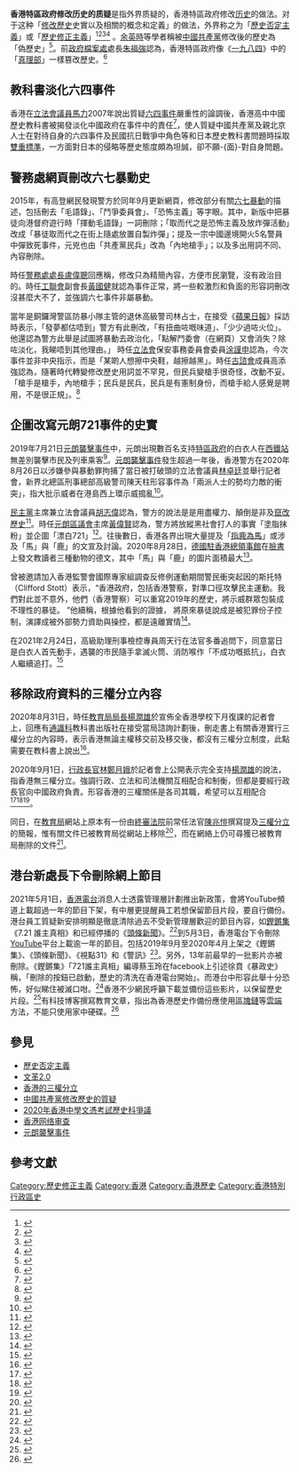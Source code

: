 '''香港特區政府修改历史的质疑'''是指外界质疑的，香港特區政府修改[[历史|历史]]的做法。对于这种「[[修改歷史|修改歷史]]史實以及相關的概念和定義」的做法，外界称之为「[[歷史否定主義|歷史否定主義]]」或「[[歷史修正主義|歷史修正主義]]」<ref>{{cite web |url=http://www.oxfordreference.com/view/10.1093/oi/authority.20110810105729649 |title=revisionism |publisher=[[牛津大學出版社|牛津大學出版社]] |work=''A Dictionary of Critical Theory'' |author=Ian Buchanan |quote=In history, revisionism is generally reserved for those historians who seek to deny that major historical events such as genocides actually took place. The so-called Holocaust-deniers are one example, but there are many others. |access-date=2013-12-16 |archive-url=https://web.archive.org/web/20150518091244/http://www.oxfordreference.com/view/10.1093/oi/authority.20110810105729649 |archive-date=2015-05-18 |dead-url=no }}</ref><ref>{{Cite web |url = http://www.historians.org/publications-and-directories/perspectives-on-history/november-2007/getting-ready-for-amsterdam-the-beijing-general-assembly-of-cish |title = ''Getting Ready for Amsterdam: The Beijing General Assembly of CISH '' |quote = day-long symposium on the state of Chinese historiography, organized by the Association of Chinese Historians (ACH)... the discussion in another panel of the recent kinder, revisionist approach to the history of the Kuomintang drew vigorous nods of approval and a quickened interest from the audience |author = Eric Van Young |date = November 2007 |publisher = [[美國歷史學會|美國歷史學會]] |access-date = 2014-01-02 |archive-url = https://web.archive.org/web/20140103075012/http://www.historians.org/publications-and-directories/perspectives-on-history/november-2007/getting-ready-for-amsterdam-the-beijing-general-assembly-of-cish |archive-date = 2014-01-03 |dead-url = no }}{{en}}</ref><ref>{{Cite web |url=http://www.historians.org/publications-and-directories/perspectives-on-history/september-2003/revisionist-historians |title=''Revisionist Historians'' |author=James McPherson |date=September 2003 |publisher=[[美國歷史學會|美國歷史學會]] |access-date=2014-01-02 |archive-url=https://web.archive.org/web/20140103075211/http://www.historians.org/publications-and-directories/perspectives-on-history/september-2003/revisionist-historians |archive-date=2014-01-03 |dead-url=no }}{{en}}</ref><ref name="wsj2005">{{Cite news |title = ''China's Own Historical Revisionism'' |author = Willy Lam |url = http://online.wsj.com/news/articles/SB112370720480510111 |publisher = [[華爾街日報|華爾街日報]] |date = 2005-08-11 |access-date = 2013-12-30 |archive-url = https://web.archive.org/web/20131231000530/http://online.wsj.com/news/articles/SB112370720480510111 |archive-date = 2013-12-31 |dead-url = no }}{{en}}</ref><!-- 支持[[臺灣獨立|臺灣獨立]]的[[扁政府|扁政府]]前[[閣揆|閣揆]][[游錫堃|游錫堃]]称，國民黨的傳統文化即為虛偽造假<ref>[http://news.ltn.com.tw/news/politics/breakingnews/1359590 游錫堃：對國民黨造假文化感觸深]2015-06-25</ref> -->。[[余英時|余英時]]等學者稱被[[中國共產黨|中國共產黨]]修改後的歷史為「偽歷史」<ref name="杜光">{{cite news | url=http://hk.apple.nextmedia.com/news/art/20120803/16571948 | title=黨校老教授：偽歷史不應擴散到香港 | date=2012年8月3日 | publisher=[[蘋果日報_(香港)|蘋果日報 (香港)]] | access-date=2013-11-25 | archive-url=https://web.archive.org/web/20131101234659/http://hk.apple.nextmedia.com/news/art/20120803/16571948 | archive-date=2013-11-01 | dead-url=no }}</ref>。前[[政府檔案處|政府檔案處]]處長[[朱福強|朱福強]]認為，香港特區政府像《[[一九八四|一九八四]]》中的「[[真理部|真理部]]」一樣篡改歷史。<ref>{{Cite web|title=【1984】拒學真理部銷毀歷史 前檔案處長：守着記憶大門｜01周報|url=https://www.hk01.com/社會新聞/320171/1984-拒學真理部銷毀歷史-前檔案處長朱福強-守着記憶大門|accessdate=2020-09-02|date=2019-05-10|last=麥凱茵|work=香港01|language=zh-HK|archive-date=2020-10-28|archive-url=https://web.archive.org/web/20201028065612/https://www.hk01.com/%E7%A4%BE%E6%9C%83%E6%96%B0%E8%81%9E/320171/1984-%E6%8B%92%E5%AD%B8%E7%9C%9F%E7%90%86%E9%83%A8%E9%8A%B7%E6%AF%80%E6%AD%B7%E5%8F%B2-%E5%89%8D%E6%AA%94%E6%A1%88%E8%99%95%E9%95%B7%E6%9C%B1%E7%A6%8F%E5%BC%B7-%E5%AE%88%E7%9D%80%E8%A8%98%E6%86%B6%E5%A4%A7%E9%96%80|dead-url=no}}</ref>

== 教科書淡化六四事件 ==
{{main|六四事件}}
香港在[[馬力_(立法會議員)|立法會議員馬力]]2007年說出質疑[[六四事件|六四事件]]嚴重性的論調後，香港高中中國歷史教科書被揭發淡化中國政府在事件中的責任<ref name="cuhk-051170">{{cite web |title=新編中史教科書 打造淡忘「六四」新一代 |url=https://ubeat.com.cuhk.edu.hk/ubeat_past/051170/64.htm |archive-url=https://web.archive.org/web/20190921074703/https://ubeat.com.cuhk.edu.hk/ubeat_past/051170/64.htm |archive-date=2019-09-21 |dead-url=no }}</ref>，使人質疑中國共產黨及親北京人士在對待自身的六四事件及民國抗日戰爭中角色等和日本歷史教科書問題時採取[[雙重標準|雙重標準]]，一方面對日本的侵略等歷史態度頗為坦誠，卻不願-{面}-對自身問題。

== 警務處網頁刪改六七暴動史 ==
{{main|六七暴動}}2015年，有高登網民發現警方於同年9月更新網頁，修改部分有關[[六七暴動|六七暴動]]的描述，包括刪去「毛語錄」、「鬥爭委員會」、「恐怖主義」等字眼。其中，新版中把暴徒向港督府遊行時「揮動毛語錄」一詞刪除；「取而代之是恐怖主義及放炸彈活動」改成「暴徒取而代之在街上隨處放置自製炸彈」；提及一宗中國邊境開火5名警員中彈致死事件，元兇也由「共產黨民兵」改為「內地槍手」；以及多出用詞不同、內容刪除。

時任[[警務處處長|警務處處長]][[盧偉聰|盧偉聰]]回應稱，修改只為精簡內容，方便市民瀏覽，沒有政治目的。時任[[香港工會聯合會|工聯會]]副會長[[黃國健|黃國健]]就認為事件正常，將一些較激烈和負面的形容詞刪改沒甚麼大不了，並強調六七事件非屬暴動。

當年是銅鑼灣警區防暴小隊主管的退休高級警司林占士，在接受《[[蘋果日報_(香港)|蘋果日報]]》採訪時表示，「發夢都估唔到」警方有此刪改，「有扭曲咗嘅味道」、「少少過咗火位」。他還認為警方此舉是試圖將暴動去政治化，「點解鬥委會（在網頁）又會消失？除咗淡化，我睇唔到其他理由。」 時任[[香港立法會|立法會]]保安事務委員會委員[[涂謹申|涂謹申]]認為，今次事件並非中央指示，而是「某啲人想擦中央鞋，越擦越黑」。時任[[古諮會|古諮會]]成員高添強認為，隨著時代轉變修改歷史用詞並不罕見，但民兵變槍手很奇怪，改動不妥。「槍手是槍手，內地槍手；民兵是民兵，民兵是有憲制身份，而槍手給人感覺是聘用，不是很正規」。<ref>{{Cite web |last=張心怡 |date=1970-01-01 |title=警改六七描述 一哥：無政治目的 退休警員表不滿 |url=https://www.litenews.hk/news/337-2021-02-06-15-07-47 |website=香港輕新聞 Lite News Hong Kong |language=zh-tw |access-date=2022-06-14}}</ref>

== 企圖改寫元朗721事件的史實 ==
{{main|元朗襲擊事件}}
2019年7月21日[[元朗襲擊事件|元朗襲擊事件]]中，元朗出現數百名支持[[香港特區政府|特區政府]]的白衣人在[[西鐵站|西鐵站]]無差別襲擊市民及列車乘客<ref name="rfa-2021-07-22">{{cite news |title=白衣人無差別襲擊案首判決　7人罪成判3年半至7年　法官：絕不容許集體私刑 |url=https://www.rfa.org/cantonese/news/htm/hk-721-07222021040835.html |work=RFA |date=2021-07-22 |archive-url=https://web.archive.org/web/20210722081951/https://www.rfa.org/cantonese/news/htm/hk-721-07222021040835.html |archive-date=2021-07-22 |dead-url=no }}</ref>。[[元朗襲擊事件|元朗襲擊事件]]發生超過一年後，香港警方在2020年8月26日以涉嫌參與暴動罪拘捕了當日被打破頭的立法會議員[[林卓廷|林卓廷]]並舉行記者會，新界北總區刑事總部高級警司陳天柱形容事件為「兩派人士的勢均力敵的衝突」，指大批示威者在港島西上環示威搗亂<ref>{{cite news |title=【抗暴之戰】警交代大搜捕拘16人 林卓廷涉7.21暴動被捕 許智峯涉刑毁等三罪同被捕 |url=https://hk.appledaily.com/breaking/20200826/LNFEWBCN3JCXTCZMREK564IM7I/ |accessdate=2020-08-26 |work=蘋果日報 |date=2020-08-26 |archive-date=2020-08-25 |archive-url=https://web.archive.org/web/20200825233426/https://hk.appledaily.com/breaking/20200826/LNFEWBCN3JCXTCZMREK564IM7I/ |dead-url=yes }}</ref>。

[[民主黨_(香港)|民主黨]]主席兼立法會議員[[胡志偉|胡志偉]]認為，警方的說法是是用盡權力、顛倒是非及[[竄改歷史|竄改歷史]]<ref>{{cite news |title=民主黨：警方顛倒是非、竄改歷史 |url=https://news.now.com/home/local/player?newsId=403228 |accessdate=2020-08-26 |publisher=Now新聞台 |date=2020-08-26 |archive-date=2020-08-26 |archive-url=https://web.archive.org/web/20200826133242/https://news.now.com/home/local/player?newsId=403228 |dead-url=no }}</ref>。時任[[元朗區議會|元朗區議會]]主席[[黃偉賢|黃偉賢]]認為，警方將放縱黑社會打人的事實「塗脂抹粉」並企圖「漂白721」<ref name="thestandnews-2020-08-26">{{cite news |title=元朗民主派區議員：原告變被告　警扭曲事實、改寫劇本、漂白 721 |url=https://www.thestandnews.com/politics/%E5%85%83%E6%9C%97%E6%B0%91%E4%B8%BB%E6%B4%BE%E5%8D%80%E8%AD%B0%E5%93%A1-%E5%8E%9F%E5%91%8A%E8%AE%8A%E8%A2%AB%E5%91%8A-%E8%AD%A6%E6%89%AD%E6%9B%B2%E4%BA%8B%E5%AF%A6-%E6%94%B9%E5%AF%AB%E5%8A%87%E6%9C%AC-%E6%BC%82%E7%99%BD-721/ |accessdate=2020-08-27 |work=立場新聞 |date=2020-08-26 |archive-date=2020-09-01 |archive-url=https://web.archive.org/web/20200901081839/https://www.thestandnews.com/politics/%E5%85%83%E6%9C%97%E6%B0%91%E4%B8%BB%E6%B4%BE%E5%8D%80%E8%AD%B0%E5%93%A1-%E5%8E%9F%E5%91%8A%E8%AE%8A%E8%A2%AB%E5%91%8A-%E8%AD%A6%E6%89%AD%E6%9B%B2%E4%BA%8B%E5%AF%A6-%E6%94%B9%E5%AF%AB%E5%8A%87%E6%9C%AC-%E6%BC%82%E7%99%BD-721/ |dead-url=no }}</ref>。往後數日，香港各界出現大量提及「[[指鹿为马|指鹿為馬]]」或涉及「馬」與「鹿」的文宣及討論。2020年8月28日，[[德国驻香港总领事馆|德國駐香港總領事館]]在[[臉書|臉書]]上發文教讀者三種動物的德文，其中「馬」與「鹿」的圖片面積最大<ref>{{cite news |title=德駐港領事館「每週一字」　教馬、鹿等動物德文　網民：指鹿為馬德文點講？ |url=https://www.thestandnews.com/politics/%E5%BE%B7%E9%A7%90%E6%B8%AF%E9%A0%98%E4%BA%8B%E9%A4%A8-%E6%AF%8F%E9%80%B1%E4%B8%80%E5%AD%97-%E6%95%99%E9%A6%AC-%E9%B9%BF%E7%AD%89%E5%8B%95%E7%89%A9%E5%BE%B7%E6%96%87-%E7%B6%B2%E6%B0%91-%E6%8C%87%E9%B9%BF%E7%82%BA%E9%A6%AC%E5%BE%B7%E6%96%87%E9%BB%9E%E8%AC%9B/ |publisher=立場新聞 |date=2020-08-28}}</ref>。

曾被邀請加入香港監警會國際專家組調查反修例運動期間警民衝突起因的斯托特（Clifford Stott）表示，“香港政府，包括香港警察，對準口徑攻擊民主運動。我們對此並不意外，他們（香港警察）可以重寫2019年的歷史，將示威群眾包裝成不理性的暴徒。 ”他續稱，根據他看到的證據， 將原來暴徒說成是被犯罪份子控制，演譯成被外部勢力資助與操控，都是遠離實情<ref>{{Cite web |title=香港監警會前國際專家組成員 ：香港警方正“重寫”元朗7.21事件歷史 |url=https://www.voacantonese.com/a/rc-dc-international-expert-accusess-hk-police-of-rewriting-yuen-long-721-attack-history/5560196.html |website=美國之音 |access-date=2022-06-14}}</ref>。

在2021年2月24日，高級助理刑事檢控專員周天行在法官多番追問下，同意當日是白衣人首先動手，遇襲的市民隨手拿滅火筒、消防喉作「不成功嘅抵抗」，白衣人繼續追打。<ref>{{Cite news|title=721白衣人︱控方終認白衣人先動手 官：即係黑衣人作出不成功抵抗白衣人就繼續打？|url=https://hk.appledaily.com/local/20210224/IXVENAPKCBAHDALNQO4EKEO2WI/|accessdate=2021-02-27|language=zh-hk|date=2021-02-24|publisher=蘋果日報 (香港)|archive-date=2021-02-26|archive-url=https://web.archive.org/web/20210226075008/https://hk.appledaily.com/local/20210224/IXVENAPKCBAHDALNQO4EKEO2WI/|dead-url=yes}}</ref>

== 移除政府資料的三權分立內容 ==
{{main|香港的三權分立}}

2020年8月31日，時任[[教育局局長_(香港)|教育局局長]][[楊潤雄|楊潤雄]]於宣佈全香港學校下月復課的記者會上，回應有[[通識教育|通識科]]教科書出版社在接受當局諮詢計劃後，刪走書上有關香港實行三權分立的內容時，表示香港無論主權移交前及移交後，都沒有三權分立制度，此點需要在教科書上說出<ref>{{cite news |url=https://news.rthk.hk/rthk/ch/component/k2/1546998-20200831.htm |title=楊潤雄：香港不論回歸前後均沒有三權分立制度 |publisher=香港電台 |date=2020-08-31 |archive-url=https://web.archive.org/web/20200901073118/https://news.rthk.hk/rthk/ch/component/k2/1546998-20200831.htm |archive-date=2020-09-01 |deadurl=no |language=zh-hant |accessdate=2020-09-01 }}</ref>。

2020年9月1日，[[香港特別行政區行政長官|行政長官]][[林鄭月娥|林鄭月娥]]於記者會上公開表示完全支持[[楊潤雄|楊潤雄]]的說法，指香港無三權分立。強調行政、立法和司法機關互相配合和制衡，但都是要經行政長官向中國政府負責。形容香港的三權關係是各司其職，希望可以互相配合<ref>{{cite news |url=https://news.rthk.hk/rthk/ch/component/k2/1547151-20200901.htm |title=林鄭月娥：香港沒有三權分立　三權各司其職互相制衡 |publisher=香港電台 |date=2020-09-01 |archive-url=https://web.archive.org/web/20200901043519/https://news.rthk.hk/rthk/ch/component/k2/1547151-20200901.htm |archive-date=2020-09-01 |deadurl=no |language=zh-hant |accessdate=2020-09-01 }}</ref><ref>{{Cite web |url=https://hk.appledaily.com/local/20200831/I3H57QUQERFVLAZODFJ56NX4DA/ |title=否認「河蟹」內容 楊潤雄：香港97前97後都冇三權分立 |accessdate=2020-09-01 |archive-date=2020-09-07 |archive-url=https://web.archive.org/web/20200907200232/https://hk.appledaily.com/local/20200831/I3H57QUQERFVLAZODFJ56NX4DA/ |dead-url=yes }}</ref><ref>{{Cite news|url=https://hk.appledaily.com/local/20200901/TQ52XUJZKJBZRD2PPE4J3UQVSM/|title=林鄭：香港係無三權分立 由特首向中央負責|author=|date=|work=|publisher=|accessdate=1-9-2020|language=zh-hant|format=|archive-date=2020-09-01|archive-url=https://web.archive.org/web/20200901042722/https://hk.appledaily.com/local/20200901/TQ52XUJZKJBZRD2PPE4J3UQVSM/|dead-url=yes}}</ref>。

同日，在[[教育局_(香港)|教育局]]網站上原本有一份由[[香港終審法院|終審法院]]前常任法官[[陳兆愷|陳兆愷]]撰寫提及[[三權分立|三權分立]]的簡報，惟有關文件已被教育局從網站上移除<ref>{{cite news |title=網站提及三權分立簡報「消失」 教育局︰移除或更新舊檔案屬恆常工作 |url=https://www.singtaousa.com/sf/19-%E5%8D%B3%E6%99%82%E6%B8%AF%E8%81%9E/3016313-%E6%95%99%E8%82%B2%E5%B1%80%E7%B6%B2%E6%8F%90%E5%8F%8A%E4%B8%89%E6%AC%8A%E5%88%86%E7%AB%8B%E7%B0%A1%E5%A0%B1%E7%96%91%E8%A2%AB%E7%A7%BB%E9%99%A4/ |publisher=星島日報 |date=2020-09-01}}</ref>，而在網絡上仍可尋獲已被教育局刪除的文件<ref name="edb-law-2011">{{cite web |title=基本法、法治與香港的優勢 |url=https://www.edb.gov.hk/attachment/tc/curriculum-development/kla/pshe/rule_of_law_8_December_2011.pdf |publisher=[[教育局_(香港)|教育局]] |date=2011-12-08 |archiveurl=https://web.archive.org/web/20181013175440/https://www.edb.gov.hk/attachment/tc/curriculum-development/kla/pshe/rule_of_law_8_December_2011.pdf |archivedate=2018-10-13 |deadurl=yes |accessdate=2020-09-10 }}</ref>。

== 港台新處長下令刪除網上節目 ==
{{main|香港電台}}
2021年5月1日，[[香港電台|香港電台]]消息人士透露管理層計劃推出新政策，會將YouTube頻道上載超過一年的節目下架，有中層更提醒員工若想保留節目片段，要自行備份。港台員工質疑新安排明顯是徹底清除過去不受新管理層歡迎的節目內容，如[[鏗鏘集|鏗鏘集]]《7.21 誰主真相》和已經停播的《[[頭條新聞|頭條新聞]]》。<ref>{{cite news |title=香港電台指 Youtube 逾一年節目會下架　7.21《元朗黑夜》《誰主真相》將消失？ |url=https://www.thestandnews.com/politics/%E9%A6%99%E6%B8%AF%E9%9B%BB%E5%8F%B0%E6%8C%87-youtube-%E9%80%BE%E4%B8%80%E5%B9%B4%E7%AF%80%E7%9B%AE%E6%9C%83%E4%B8%8B%E6%9E%B6-7-21-%E5%85%83%E6%9C%97%E9%BB%91%E5%A4%9C-%E8%AA%B0%E4%B8%BB%E7%9C%9F%E7%9B%B8-%E5%B0%87%E6%B6%88%E5%A4%B1 |accessdate=2021-05-01 |publisher=立場新聞 |date=2021-05-01 |archive-date=2021-05-21 |archive-url=https://web.archive.org/web/20210521212330/https://www.thestandnews.com/politics/%E9%A6%99%E6%B8%AF%E9%9B%BB%E5%8F%B0%E6%8C%87-youtube-%E9%80%BE%E4%B8%80%E5%B9%B4%E7%AF%80%E7%9B%AE%E6%9C%83%E4%B8%8B%E6%9E%B6-7-21-%E5%85%83%E6%9C%97%E9%BB%91%E5%A4%9C-%E8%AA%B0%E4%B8%BB%E7%9C%9F%E7%9B%B8-%E5%B0%87%E6%B6%88%E5%A4%B1/ |dead-url=no }}</ref>到5月3日，香港電台下令刪除[[YouTube|YouTube]]平台上載逾一年的節目。包括2019年9月至2020年4月上架之《鏗鏘集》、《頭條新聞》、《視點31》和《警訊》<ref>{{Cite news|agency=[[美聯社|美聯社]]|url=https://news.ltn.com.tw/news/world/breakingnews/3519956|title=不續聘利君雅、開始刪YT舊節目 香港電台挨批「獨裁管制 」|publisher=[[自由時報|自由時報]]|date=2021-05-04|language=zh-TW|accessdate=2021-05-25|archive-date=2021-05-21|archive-url=https://web.archive.org/web/20210521212334/https://news.ltn.com.tw/news/world/breakingnews/3519956|dead-url=no}}</ref>。另外，13年前最早的一批影片亦被刪除。《鏗鏘集》「721誰主真相」編導蔡玉玲在facebook上引述徐賁《暴政史》稱，「刪除的按鈕已啟動，歷史的清洗在香港電台開始」。而港台中形容此舉十分恐怖，好似睇住被滅口咁。<ref>{{cite news |title=李百全落刀 今午起移除YouTube至少30集《鏗鏘集》 警暴反修例8.31「被消失」 |url=https://hk.appledaily.com/local/20210503/UU2A4OBXHVB7FA4YYJP2OOELCQ/ |accessdate=2021-05-03 |work=蘋果日報 |date=2021-05-03 |archive-date=2021-05-21 |archive-url=https://web.archive.org/web/20210521212339/https://hk.appledaily.com/local/20210503/UU2A4OBXHVB7FA4YYJP2OOELCQ/ |dead-url=yes }}</ref>香港不少網民呼籲下載並備份這些影片，以保留歷史片段。<ref>{{Cite web|author=古莉|website=www.rfi.fr|date=2021-05-05|title=香港電台開始下架 網民動員備份 保護歷史|url=https://www.rfi.fr/tw/%E6%B8%AF%E6%BE%B3%E5%8F%B0/20210505-%E9%A6%99%E6%B8%AF%E9%9B%BB%E5%8F%B0%E9%96%8B%E5%A7%8B%E4%B8%8B%E6%9E%B6-%E7%B6%B2%E6%B0%91%E5%8B%95%E5%93%A1%E5%82%99%E4%BB%BD-%E4%BF%9D%E8%AD%B7%E6%AD%B7%E5%8F%B2|access-date=2021-05-25|archive-date=2021-05-21|archive-url=https://web.archive.org/web/20210521214829/https://www.rfi.fr/tw/%E6%B8%AF%E6%BE%B3%E5%8F%B0/20210505-%E9%A6%99%E6%B8%AF%E9%9B%BB%E5%8F%B0%E9%96%8B%E5%A7%8B%E4%B8%8B%E6%9E%B6-%E7%B6%B2%E6%B0%91%E5%8B%95%E5%93%A1%E5%82%99%E4%BB%BD-%E4%BF%9D%E8%AD%B7%E6%AD%B7%E5%8F%B2|dead-url=no}}</ref>有科技博客撰寫教育文章，指出為香港歷史作備份應使用[[區塊鏈|區塊鏈]]等[[雲端|雲端]]方法，不能只使用家中硬碟。<ref>{{cite news |author1=黃牛山人 |title=備份香港，不能只用家中硬碟 |url=https://www.thestandnews.com/technology/%E5%82%99%E4%BB%BD%E9%A6%99%E6%B8%AF-%E4%B8%8D%E8%83%BD%E5%8F%AA%E7%94%A8%E5%AE%B6%E4%B8%AD%E7%A1%AC%E7%A2%9F/ |publisher=立場新聞 |date=2021-05-19 |accessdate=2021-05-25 |archive-date=2021-05-25 |archive-url=https://web.archive.org/web/20210525030905/https://www.thestandnews.com/technology/%E5%82%99%E4%BB%BD%E9%A6%99%E6%B8%AF-%E4%B8%8D%E8%83%BD%E5%8F%AA%E7%94%A8%E5%AE%B6%E4%B8%AD%E7%A1%AC%E7%A2%9F/ |dead-url=no }}</ref>

== 參見 ==
*[[歷史否定主義|歷史否定主義]]
*[[文革2.0|文革2.0]]
*[[香港的三權分立|香港的三權分立]]
*[[中國共產黨修改歷史的質疑|中國共產黨修改歷史的質疑]]
*[[2020年香港中學文憑考試歷史科爭議|2020年香港中學文憑考試歷史科爭議]]
*[[香港网络审查|香港网络审查]]
*[[元朗襲擊事件|元朗襲擊事件]]

== 參考文獻 ==
{{reflist|30em}}

[[Category:歷史修正主義|Category:歷史修正主義]]
[[Category:香港|Category:香港]]
[[Category:香港歷史|Category:香港歷史]]
[[Category:香港特別行政區史|Category:香港特別行政區史]]